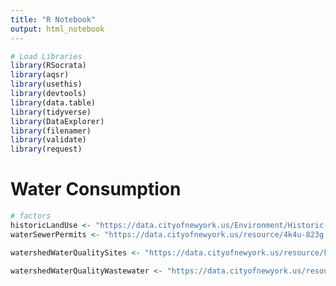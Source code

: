```yaml
---
title: "R Notebook"
output: html_notebook
---
```


```r
# Load Libraries
library(RSocrata)
library(aqsr)
library(usethis)
library(devtools)
library(data.table)
library(tidyverse)
library(DataExplorer)
library(filenamer)
library(validate)
library(request)
```

# Water Consumption

```r
# factors
historicLandUse <- "https://data.cityofnewyork.us/Environment/Historic-Land-Use-Data/r9ca-6t4q"
waterSewerPermits <- "https://data.cityofnewyork.us/resource/4k4u-823g.json"

watershedWaterQualitySites <- "https://data.cityofnewyork.us/resource/kw4v-6nqf.json"

watershedWaterQualityWastewater <- "https://data.cityofnewyork.us/resource/icbf-663g.json"

```
